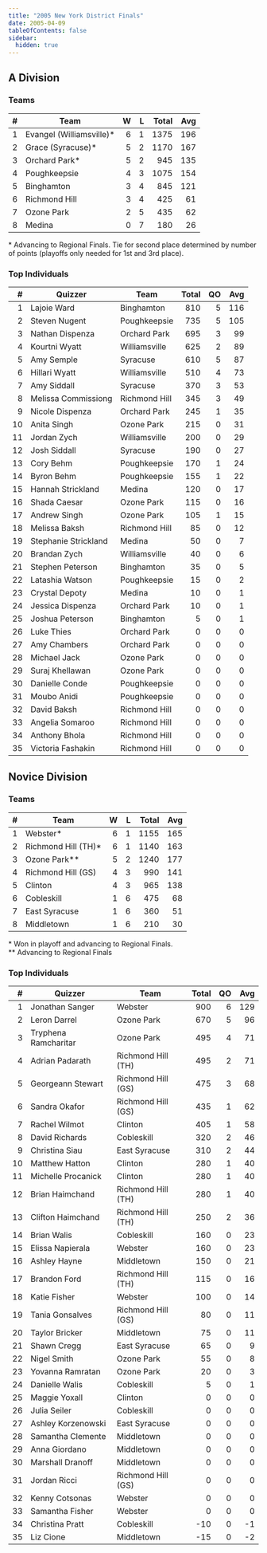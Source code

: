 ```yaml
---
title: "2005 New York District Finals"
date: 2005-04-09
tableOfContents: false
sidebar:
  hidden: true
---
```


## A Division

### Teams

|    # | Team                     |    W |    L | Total |  Avg |
| ---: | ------------------------ | ---: | ---: | ----: | ---: |
|    1 | Evangel (Williamsville)* |    6 |    1 |  1375 |  196 |
|    2 | Grace (Syracuse)*        |    5 |    2 |  1170 |  167 |
|    3 | Orchard Park*            |    5 |    2 |   945 |  135 |
|    4 | Poughkeepsie             |    4 |    3 |  1075 |  154 |
|    5 | Binghamton               |    3 |    4 |   845 |  121 |
|    6 | Richmond Hill            |    3 |    4 |   425 |   61 |
|    7 | Ozone Park               |    2 |    5 |   435 |   62 |
|    8 | Medina                   |    0 |    7 |   180 |   26 |

\* Advancing to Regional Finals. Tie for second place determined by number of points (playoffs only needed for 1st and 3rd place).

### Top Individuals

|    # | Quizzer              | Team          | Total |   QO |  Avg |
| ---: | -------------------- | ------------- | ----: | ---: | ---: |
|    1 | Lajoie Ward          | Binghamton    |   810 |    5 |  116 |
|    2 | Steven Nugent        | Poughkeepsie  |   735 |    5 |  105 |
|    3 | Nathan Dispenza      | Orchard Park  |   695 |    3 |   99 |
|    4 | Kourtni Wyatt        | Williamsville |   625 |    2 |   89 |
|    5 | Amy Semple           | Syracuse      |   610 |    5 |   87 |
|    6 | Hillari Wyatt        | Williamsville |   510 |    4 |   73 |
|    7 | Amy Siddall          | Syracuse      |   370 |    3 |   53 |
|    8 | Melissa Commissiong  | Richmond Hill |   345 |    3 |   49 |
|    9 | Nicole Dispenza      | Orchard Park  |   245 |    1 |   35 |
|   10 | Anita Singh          | Ozone Park    |   215 |    0 |   31 |
|   11 | Jordan Zych          | Williamsville |   200 |    0 |   29 |
|   12 | Josh Siddall         | Syracuse      |   190 |    0 |   27 |
|   13 | Cory Behm            | Poughkeepsie  |   170 |    1 |   24 |
|   14 | Byron Behm           | Poughkeepsie  |   155 |    1 |   22 |
|   15 | Hannah Strickland    | Medina        |   120 |    0 |   17 |
|   16 | Shada Caesar         | Ozone Park    |   115 |    0 |   16 |
|   17 | Andrew Singh         | Ozone Park    |   105 |    1 |   15 |
|   18 | Melissa Baksh        | Richmond Hill |    85 |    0 |   12 |
|   19 | Stephanie Strickland | Medina        |    50 |    0 |    7 |
|   20 | Brandan Zych         | Williamsville |    40 |    0 |    6 |
|   21 | Stephen Peterson     | Binghamton    |    35 |    0 |    5 |
|   22 | Latashia Watson      | Poughkeepsie  |    15 |    0 |    2 |
|   23 | Crystal Depoty       | Medina        |    10 |    0 |    1 |
|   24 | Jessica Dispenza     | Orchard Park  |    10 |    0 |    1 |
|   25 | Joshua Peterson      | Binghamton    |     5 |    0 |    1 |
|   26 | Luke Thies           | Orchard Park  |     0 |    0 |    0 |
|   27 | Amy Chambers         | Orchard Park  |     0 |    0 |    0 |
|   28 | Michael Jack         | Ozone Park    |     0 |    0 |    0 |
|   29 | Suraj Khellawan      | Ozone Park    |     0 |    0 |    0 |
|   30 | Danielle Conde       | Poughkeepsie  |     0 |    0 |    0 |
|   31 | Moubo Anidi          | Poughkeepsie  |     0 |    0 |    0 |
|   32 | David Baksh          | Richmond Hill |     0 |    0 |    0 |
|   33 | Angelia Somaroo      | Richmond Hill |     0 |    0 |    0 |
|   34 | Anthony Bhola        | Richmond Hill |     0 |    0 |    0 |
|   35 | Victoria Fashakin    | Richmond Hill |     0 |    0 |    0 |

## Novice Division

### Teams

|    # | Team                |    W |    L | Total |  Avg |
| ---: | ------------------- | ---: | ---: | ----: | ---: |
|    1 | Webster*            |    6 |    1 |  1155 |  165 |
|    2 | Richmond Hill (TH)* |    6 |    1 |  1140 |  163 |
|    3 | Ozone Park**        |    5 |    2 |  1240 |  177 |
|    4 | Richmond Hill (GS)  |    4 |    3 |   990 |  141 |
|    5 | Clinton             |    4 |    3 |   965 |  138 |
|    6 | Cobleskill          |    1 |    6 |   475 |   68 |
|    7 | East Syracuse       |    1 |    6 |   360 |   51 |
|    8 | Middletown          |    1 |    6 |   210 |   30 |

\* Won in playoff and advancing to Regional Finals.\
\*\* Advancing to Regional Finals

### Top Individuals

|    # | Quizzer              | Team               | Total |   QO |  Avg |
| ---: | -------------------- | ------------------ | ----: | ---: | ---: |
|    1 | Jonathan Sanger      | Webster            |   900 |    6 |  129 |
|    2 | Leron Darrel         | Ozone Park         |   670 |    5 |   96 |
|    3 | Tryphena Ramcharitar | Ozone Park         |   495 |    4 |   71 |
|    4 | Adrian Padarath      | Richmond Hill (TH) |   495 |    2 |   71 |
|    5 | Georgeann Stewart    | Richmond Hill (GS) |   475 |    3 |   68 |
|    6 | Sandra Okafor        | Richmond Hill (GS) |   435 |    1 |   62 |
|    7 | Rachel Wilmot        | Clinton            |   405 |    1 |   58 |
|    8 | David Richards       | Cobleskill         |   320 |    2 |   46 |
|    9 | Christina Siau       | East Syracuse      |   310 |    2 |   44 |
|   10 | Matthew Hatton       | Clinton            |   280 |    1 |   40 |
|   11 | Michelle Procanick   | Clinton            |   280 |    1 |   40 |
|   12 | Brian Haimchand      | Richmond Hill (TH) |   280 |    1 |   40 |
|   13 | Clifton Haimchand    | Richmond Hill (TH) |   250 |    2 |   36 |
|   14 | Brian Walis          | Cobleskill         |   160 |    0 |   23 |
|   15 | Elissa Napierala     | Webster            |   160 |    0 |   23 |
|   16 | Ashley Hayne         | Middletown         |   150 |    0 |   21 |
|   17 | Brandon Ford         | Richmond Hill (TH) |   115 |    0 |   16 |
|   18 | Katie Fisher         | Webster            |   100 |    0 |   14 |
|   19 | Tania Gonsalves      | Richmond Hill (GS) |    80 |    0 |   11 |
|   20 | Taylor Bricker       | Middletown         |    75 |    0 |   11 |
|   21 | Shawn Cregg          | East Syracuse      |    65 |    0 |    9 |
|   22 | Nigel Smith          | Ozone Park         |    55 |    0 |    8 |
|   23 | Yovanna Ramratan     | Ozone Park         |    20 |    0 |    3 |
|   24 | Danielle Walis       | Cobleskill         |     5 |    0 |    1 |
|   25 | Maggie Yoxall        | Clinton            |     0 |    0 |    0 |
|   26 | Julia Seiler         | Cobleskill         |     0 |    0 |    0 |
|   27 | Ashley Korzenowski   | East Syracuse      |     0 |    0 |    0 |
|   28 | Samantha Clemente    | Middletown         |     0 |    0 |    0 |
|   29 | Anna Giordano        | Middletown         |     0 |    0 |    0 |
|   30 | Marshall Dranoff     | Middletown         |     0 |    0 |    0 |
|   31 | Jordan Ricci         | Richmond Hill (GS) |     0 |    0 |    0 |
|   32 | Kenny Cotsonas       | Webster            |     0 |    0 |    0 |
|   33 | Samantha Fisher      | Webster            |     0 |    0 |    0 |
|   34 | Christina Pratt      | Cobleskill         |   -10 |    0 |   -1 |
|   35 | Liz Cione            | Middletown         |   -15 |    0 |   -2 |

